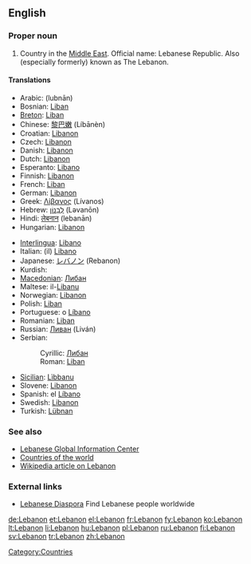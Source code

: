 ==English==

===Proper noun===
{{en-proper noun}}

# Country in the [[Middle East]].  Official name: Lebanese Republic.  Also (especially formerly) known as The Lebanon.

====Translations====
{{top}}
* Arabic: {{ARchar|[[لبنان]]}} (lubnān)
* Bosnian: [[Liban#Bosnian|Liban]] {{m}}
* [[Breton]]: [[Liban]]
* Chinese: [[黎巴嫩]] (Líbānèn)
* Croatian: [[Libanon]] {{m}}
* Czech: [[Libanon]] {{m}}
* Danish: [[Libanon]]
* Dutch: [[Libanon]]
* Esperanto: [[Libano]]
* Finnish: [[Libanon]]
* French: [[Liban]] {{m}}
* German: [[Libanon]] {{m}}
* Greek: [[Λίβανος]] (Lívanos) {{m}}
* Hebrew: [[לבנון|לְבָנוֹן]] (Ləvanōn)
* Hindi: [[लेबनान]] (lebanān)
* Hungarian: [[Libanon]]
{{mid}}
* [[Interlingua]]: [[Libano]]
* Italian: (il) [[Libano]] {{m}}
* Japanese: [[レバノン]] (Rebanon)
* Kurdish: {{KUchar|[[لوبنان]]}}
* [[Macedonian]]: [[Либан]] {{m}}
* Maltese: il-[[Libanu]]
* Norwegian: [[Libanon]]
* Polish: [[Liban]]
* Portuguese: o [[Líbano]] {{m}}
* Romanian: [[Liban]] {{m}}
* Russian: [[Ливан]] (Liván) {{m}}
* Serbian:
*: Cyrillic: [[Либан#Serbian|Либан]] {{m}}
*: Roman: [[Liban#Serbian|Liban]] {{m}}
* [[Sicilian]]: [[Lìbbanu]] {{m}}
* Slovene: [[Libanon]] {{m}}
* Spanish: el [[Líbano]] {{m}}
* Swedish: [[Libanon]]
* Turkish: [[Lübnan]]
{{bottom}}

===See also===
* [http://www.lgic.org Lebanese Global Information Center]
* [[Appendix:Countries of the world|Countries of the world]]
* [[w:Lebanon|Wikipedia article on Lebanon]]

===External links===
* [http://leb.org/ Lebanese Diaspora] Find Lebanese people worldwide

[[Category:Countries]]

[[de:Lebanon]]
[[et:Lebanon]]
[[el:Lebanon]]
[[fr:Lebanon]]
[[fy:Lebanon]]
[[ko:Lebanon]]
[[lt:Lebanon]]
[[li:Lebanon]]
[[hu:Lebanon]]
[[pl:Lebanon]]
[[ru:Lebanon]]
[[fi:Lebanon]]
[[sv:Lebanon]]
[[tr:Lebanon]]
[[zh:Lebanon]]